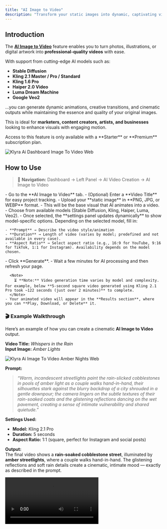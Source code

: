 ```yaml
---
title: "AI Image to Video"
description: "Transform your static images into dynamic, captivating videos with Klyra AI’s AI Image to Video feature. Powered by models like Stable Diffusion, Kling, Haiper, Luma Dream Machine, and Google Veo, this tool brings your visuals to life with cinematic animations and smooth transitions."
---
```


## Introduction

The [**AI Image to Video**](https://klyra.ai/page/ai-video-generator) feature enables you to turn photos, illustrations, or digital artwork into **professional-quality videos** with ease.

With support from cutting-edge AI models such as:

- **Stable Diffusion**
- **Kling 2.1 Master / Pro / Standard**
- **Kling 1.6 Pro**
- **Haiper 2.0 Video**
- **Luma Dream Machine**
- **Google Veo2**

…you can generate dynamic animations, creative transitions, and cinematic outputs while maintaining the essence and quality of your original images.

This is ideal for **marketers, content creators, artists, and businesses** looking to enhance visuals with engaging motion.

<Warning>
  Access to this feature is only available with a **Starter** or **Premium** subscription plan.
</Warning>

<img
  src="/images/klyra-ai-dashboard-image-to-video.webp"
  alt="Klyra Ai Dashboard Image To Video Web"
  class="border rounded-lg shadow-md"
/>

## How to Use

> 🔎 **Navigation:** Dashboard → Left Panel → AI Video Creation → AI Image to Video

<Steps>
  <Step title="Create New Task">
    - Go to the **AI Image to Video** tab.
    - (Optional) Enter a **Video Title** for easy project tracking.
  </Step>
  <Step title="Upload Target Image">
    - Upload your **static image** in **PNG, JPG, or WEBP** format.
    - This will be the base visual that AI animates into a video.
  </Step>
  <Step title="Select Image-to-Video Model">
    - Choose from available models (Stable Diffusion, Kling, Haiper, Luma, Veo2).
    - Once selected, the **settings panel updates dynamically** to show model-specific options.
  </Step>
  <Step title="Provide Video Settings">
    Depending on the selected model, fill in:

    - **Prompt** → Describe the video style/animation
    - **Duration** → Length of video (varies by model; predefined and not available in every case).
    - **Aspect Ratio** → Select aspect ratio (e.g., 16:9 for YouTube, 9:16 for TikTok, 1:1 for Instagram). Availability depends on the model chosen.
  </Step>
  <Step title="Generate Video">
    - Click **Generate**.
    - Wait a few minutes for AI processing and then refresh your page.

      <Note>
        ⏳ **Note:** Video generation time varies by model and complexity. For example, below **5-second square video generated using Kling 2.1 Pro took ~122 seconds (just over 2 minutes)** to complete.
      </Note>
    - Your animated video will appear in the **Results section**, where you can **Play, Download, or Delete** it.
  </Step>
</Steps>

### 🎬 Example Walkthrough

Here’s an example of how you can create a cinematic **AI Image to Video** output.

**Video Title:** _Whispers in the Rain_\
**Input Image:** _Amber Lights_

<img
  src="/images/klyra-ai-image-to-video-amber-nights.webp"
  alt="Klyra Ai Image To Video Amber Nights Web"
  class="border rounded-lg shadow-md"
/>

**Prompt:**

> _“Warm, incandescent streetlights paint the rain-slicked cobblestones in pools of amber light as a couple walks hand-in-hand, their silhouettes stark against the blurry backdrop of a city shrouded in a gentle downpour; the camera lingers on the subtle textures of their rain-soaked coats and the glistening reflections dancing on the wet pavement, creating a sense of intimate vulnerability and shared quietude.”_

**Settings Used:**

- **Model:** Kling 2.1 Pro
- **Duration:** 5 seconds
- **Aspect Ratio:** 1:1 (square, perfect for Instagram and social posts)

**Output:**\
The final video shows a **rain-soaked cobblestone street**, illuminated by **amber streetlights**, where a couple walks hand-in-hand. The glistening reflections and soft rain details create a cinematic, intimate mood — exactly as described in the prompt.

<video controls className="w-full max-w-md rounded-xl" src="https://klyra.ai/storage/video/klyra-ai-image-to-video-whispers-in-the-rain.mp4" />

### 💡 Tips

- **Choose the right model**:
  - _Stable Diffusion_ → Artistic, experimental animations.
  - _Kling_ → Smooth, realistic motion and transitions.
  - _Haiper_ → Creative and stylized short videos.
  - _Luma Dream Machine_ → High-quality cinematic results.
  - _Google Veo2_ → Advanced generative motion for storytelling.
- **Be specific in prompts** → Mention movements, moods, and scene details.
- **Optimize aspect ratio for platform** → 9:16 for TikTok/Reels, 16:9 for YouTube, 1:1 for Instagram.
- **Use high-quality images** → Better source images yield more polished videos.
- **Experiment with duration** → Shorter clips often produce smoother, more coherent outputs.

---

### 📌 Example Use Cases

- **Marketers** → Animate product photos for engaging ads.
- **Content Creators** → Turn static thumbnails or graphics into dynamic social media videos.
- **Artists** → Transform digital artwork into moving, immersive experiences.
- **Educators** → Animate diagrams or infographics into explainer clips.
- **Businesses** → Create quick promotional videos from existing brand assets.
- **Event Planners** → Turn event posters into animated highlight reels.